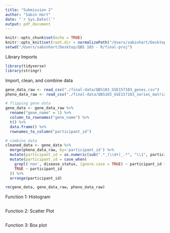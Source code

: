 ```yaml
---
title: "Submission 2"
author: "Sabin Hart"
date: "`r Sys.Date()`"
output: pdf_document
---
```


```r
knitr::opts_chunk$set(echo = TRUE)
knitr::opts_knit$set(root.dir = normalizePath("/Users/sabinhart/Desktop/QBS 103 - R/final-proj"))
setwd("/Users/sabinhart/Desktop/QBS 103 - R/final-proj")
```

Library Imports
```r
library(tidyverse)
library(stringr)
```

Import, clean, and combine data
```r
gene_data_raw <- read_csv("./final-data/QBS103_GSE157103_genes.csv")
pheno_data_raw <- read_csv("./final-data/QBS103_GSE157103_series_matrix.csv")

# flipping gene data 
gene_data <- gene_data_raw %>% 
  rename("gene_name" = 1) %>% 
  column_to_rownames("gene_name") %>% 
  t() %>% 
  data.frame() %>% 
  rownames_to_column("participant_id")

# combine data
cleaned_data <- gene_data %>% 
  merge(pheno_data_raw, by='participant_id') %>% 
  mutate(participant_id = as.numeric(sub(".*_(\\d+)_.*", "\\1", participant_id))) %>%
  mutate(participant_id = case_when(
    grepl('non', disease_status, ignore.case = TRUE) ~ participant_id + 200,
    TRUE ~ participant_id
  )) %>% 
  arrange(participant_id)

rm(gene_data, gene_data_raw, pheno_data_raw)
```

Function 1: Histogram
```r
```

Function 2: Scatter Plot
```r
```


Function 3: Box plot
```r
```